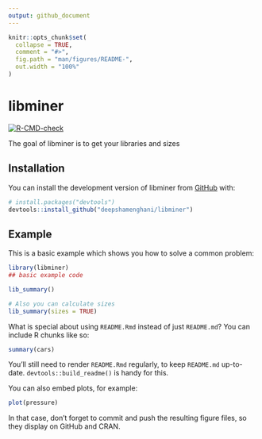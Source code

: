 ```yaml
---
output: github_document
---
```


<!-- README.md is generated from README.Rmd. Please edit that file -->

```r
knitr::opts_chunk$set(
  collapse = TRUE,
  comment = "#>",
  fig.path = "man/figures/README-",
  out.width = "100%"
)
```

# libminer

<!-- badges: start -->
[![R-CMD-check](https://github.com/deepshamenghani/libminer/actions/workflows/R-CMD-check.yaml/badge.svg)](https://github.com/deepshamenghani/libminer/actions/workflows/R-CMD-check.yaml)
<!-- badges: end -->

The goal of libminer is to get your libraries and sizes

## Installation

You can install the development version of libminer from [GitHub](https://github.com/) with:

``` r
# install.packages("devtools")
devtools::install_github("deepshamenghani/libminer")
```

## Example

This is a basic example which shows you how to solve a common problem:

```r
library(libminer)
## basic example code

lib_summary()

# Also you can calculate sizes
lib_summary(sizes = TRUE)
```

What is special about using `README.Rmd` instead of just `README.md`? You can include R chunks like so:

```r
summary(cars)
```

You'll still need to render `README.Rmd` regularly, to keep `README.md` up-to-date. `devtools::build_readme()` is handy for this.

You can also embed plots, for example:

```r
plot(pressure)
```

In that case, don't forget to commit and push the resulting figure files, so they display on GitHub and CRAN.
